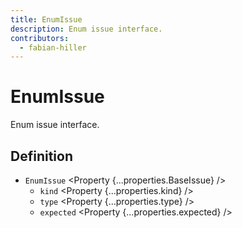 ```yaml
---
title: EnumIssue
description: Enum issue interface.
contributors:
  - fabian-hiller
---
```



# EnumIssue

Enum issue interface.

## Definition

- `EnumIssue` <Property {...properties.BaseIssue} />
  - `kind` <Property {...properties.kind} />
  - `type` <Property {...properties.type} />
  - `expected` <Property {...properties.expected} />
